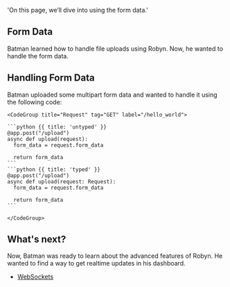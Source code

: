   'On this page, we’ll dive into using the form data.'

## Form Data

Batman learned how to handle file uploads using Robyn. Now, he wanted to handle the form data.


## Handling Form Data

<Row>
<Col>
Batman uploaded some multipart form data and wanted to handle it using the following code:
</Col>
  <Col sticky>

    <CodeGroup title="Request" tag="GET" label="/hello_world">

    ```python {{ title: 'untyped' }}
    @app.post("/upload")
    async def upload(request):
      form_data = request.form_data

      return form_data
    ```
    ```python {{ title: 'typed' }}
    @app.post("/upload")
    async def upload(request: Request):
      form_data = request.form_data

      return form_data
    ```

    </CodeGroup>
  </Col>
</Row>


## What's next?

Now, Batman was ready to learn about the advanced features of Robyn. He wanted to find a way to get realtime updates in his dashboard.

- [WebSockets](/documentation/api_reference/websockets)
